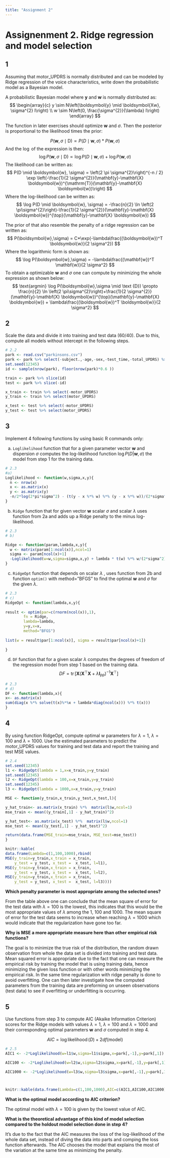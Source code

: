 ```yaml
---
title: "Assignment 2"
---
```

# Assignenment 2. Ridge regression and model selection

## 1

Assuming that motor_UPDRS is normally distributed and can be modeled by Ridge regression of the voice characteristics, write down the probabilistic model as a Bayesian model.


A probabilistic Bayesian model where $\boldsymbol{y}$ and $\boldsymbol{w}$ is normally distributed as:
$$
\begin{array}{c}
y \sim N\left(\boldsymbol{y} \mid \boldsymbol{Xw}, \sigma^{2} I\right) \\
w \sim N\left(0, \frac{\sigma^{2}}{\lambda} I\right)
\end{array}
$$

The function in later exercises should optimize $\boldsymbol{w}$ and $\sigma$. Then the posterior is proportional to the likelihood times the prior:

$$
P(\boldsymbol{w},\sigma \mid \text {D}) \propto P(D \mid \boldsymbol{w},\sigma) * P(\boldsymbol{w},\sigma) 
$$
And the $\log$ of the expression is then: 
$$
\log P(\boldsymbol{w},\sigma \mid \text {D}) \propto \log P(D \mid \boldsymbol{w},\sigma) + \log P(\boldsymbol{w},\sigma)
$$
The likelihood can be written as: 
$$
P(D \mid \boldsymbol{w}, \sigma) = 
\left(2 \pi \sigma^{2}\right)^{-n / 2} \exp \left(-\frac{1}{2 \sigma^{2}}(\mathbf{y}-\mathbf{X} \boldsymbol{w})^{\mathrm{T}}(\mathbf{y}-\mathbf{X} \boldsymbol{w})\right)
$$
Where the log-likelihood can be written as: 
$$
\log P(D \mid \boldsymbol{w}, \sigma) = -\frac{n}{2} \ln \left(2 \pi\sigma^{2}\right)-\frac{1}{2 \sigma^{2}}(\mathbf{y}-\mathbf{X} \boldsymbol{w})^{\top}(\mathbf{y}-\mathbf{X} \boldsymbol{w})
$$

The prior of that also resemble the penalty of a ridge regression can be written as:
$$
P(\boldsymbol{w},\sigma) = C*\exp(-\lambda\frac{(\boldsymbol{w})^T \boldsymbol{w}}{2 \sigma^2})
$$
Where the logarithmic form is shown as:
$$
\log P(\boldsymbol{w},\sigma) = -\lambda\frac{(\mathbf{w})^T \mathbf{w}}{2 \sigma^2}
$$
To obtain a optimizable $\boldsymbol{w}$ and $\sigma$ one can compute by minimizing the whole expression as shown below: 
$$
\text{argmin} \log P(\boldsymbol{w},\sigma \mid \text {D}) \propto  \frac{n}{2} \ln \left(2 \pi\sigma^{2}\right)+\frac{1}{2 \sigma^{2}}(\mathbf{y}-\mathbf{X} \boldsymbol{w})^{\top}(\mathbf{y}-\mathbf{X} \boldsymbol{w}) + \lambda\frac{(\boldsymbol{w})^T \boldsymbol{w}}{2 \sigma^2}
$$

\newpage

## 2
Scale the data and divide it into training and test data (60/40). Due to this, compute all models without intercept in the following steps.


```r
# 2.2
park <- read.csv("parkinsons.csv")
park <- park %>% select(-subject.,-age,-sex,-test_time,-total_UPDRS) %>% scale() %>% data.frame()
set.seed(12345)
id <- sample(nrow(park), floor(nrow(park)*0.6 ))

train <- park %>% slice(id) 
test <- park %>% slice(-id)

x_train <- train %>% select(-motor_UPDRS) 
y_train <- train %>% select(motor_UPDRS)

x_test <- test %>% select(-motor_UPDRS)
y_test <- test %>% select(motor_UPDRS)
```


## 3

Implement 4 following functions by using basic R commands only:

a) `Loglikelihood` function that for a given parameter vector $\boldsymbol{w}$ and
dispersion $\sigma$ computes the log-likelihood function $\log P(D|\boldsymbol{w},\sigma)$ the model from step 1 for the training data. 

```r
# 2.3
#a) 
Loglikelihood <- function(w,sigma,x,y){
  n <- nrow(x)
  x <- as.matrix(x)
  y <- as.matrix(y)
  -n/2*log(2*pi*sigma^2) - (t(y - x %*% w) %*% (y - x %*% w))/(2*sigma^2)
}
```

\newpage
b) `Ridge` function that for given vector $\boldsymbol{w}$ scalar $\sigma$ and scalar $\lambda$ uses function from 2a and adds up a Ridge penalty to the minus log-likelihood. 

```r
# 2.3
# b) 

Ridge <- function(param,lambda,x,y){
  w <- matrix(param[1:ncol(x)],ncol=1)
  sigma <- param[ncol(x)+1]
  -Loglikelihood(w=w,sigma=sigma,x,y) + lambda * t(w) %*% w/(2*sigma^2) 
}

```

c) `RidgeOpt` function that depends on scalar $\lambda$ , uses function from 2b and function `optim()` with method=”BFGS” to find the optimal $\boldsymbol{w}$ and $\sigma$ for the given $\lambda$.

```r
# 2.3
# c) 
RidgeOpt <- function(lambda,x,y){
  
result <- optim(par=c(rnorm(ncol(x)),1),
        fn = Ridge,
        lambda=lambda,
        y=y,x=x,
        method="BFGS")
  
list(w = result$par[1:ncol(x)], sigma = result$par[ncol(x)+1])  
  
}
```


d) 
`DF` function that for a given scalar $\lambda$ computes the degrees of freedom of the regression model from step 1 based on the training data.
$$
DF= \operatorname{tr}\left[\mathbf{X}\left(\mathbf{X}^{\top} \mathbf{X}+\lambda \mathbf{I}_{p p}\right)^{-1} \mathbf{X}^{\top}\right]
$$

```r
# 2.3
# d)
DF <- function(lambda,x){
x<- as.matrix(x)
sum(diag(x %*% solve(t(x)%*%x + lambda*diag(ncol(x))) %*% t(x)))
}
```

\newpage 

## 4 
By using function RidgeOpt, compute optimal w parameters for $\lambda = 1$, $\lambda = 100$ and $\lambda = 1000$.
Use the estimated parameters to predict the motor_UPDRS values for training and test data and report the training and test MSE values. 

```r
# 2.4
set.seed(12345)
l1 <- RidgeOpt(lambda = 1,x=x_train,y=y_train)
set.seed(12345)
l2 <- RidgeOpt(lambda = 100,x=x_train,y=y_train)
set.seed(12345)
l3 <- RidgeOpt(lambda = 1000,x=x_train,y=y_train)

MSE <- function(y_train,x_train,y_test,x_test,l){

y_hat_train<- as.matrix(x_train) %*%  matrix(l$w,ncol=1)
mse_train <- mean((y_train[,1] - y_hat_train)^2)

y_hat_test<- as.matrix(x_test) %*%  matrix(l$w,ncol=1)
mse_test <- mean((y_test[,1] - y_hat_test)^2)

return(data.frame(MSE_train=mse_train, MSE_test=mse_test))
}

```


```r
knitr::kable(
data.frame(Lambda=c(1,100,1000),rbind(
MSE(y_train=y_train,x_train = x_train,
    y_test = y_test, x_test =  x_test, l=l1),
MSE(y_train=y_train,x_train = x_train,
    y_test = y_test, x_test =  x_test, l=l2),
MSE(y_train=y_train,x_train = x_train,
    y_test = y_test, x_test =  x_test, l=l3))))
```

**Which penalty parameter is most appropriate among the selected ones?**

From the table above one can conclude that the mean square of error for the test data with $\lambda=100$ is the lowest, this indicates that this would be the most appropriate values of $\lambda$ among the 1, 100 and 1000. The mean square of error for the test data seems to increase when reaching $\lambda=1000$ which would indicate that the regularization have gone too far.

**Why is MSE a more appropriate measure here than other empirical risk functions?**

The goal is to minimize the true risk of the distribution, the random drawn observation from whole the data set is divided into training and test data. Mean squared error is appropriate due to the fact that one can measure the empirical risk by training the model that is using training data, hence minimizing the given loss function or with other words minimizing the empirical risk. In the same time regularization with ridge penalty is done to avoid overfitting. One can then later investigate how the computed parameters from the training data are preforming on unseen observations (test data) to see if overfitting or underfitting is occurring.


\newpage

## 5 
Use functions from step 3 to compute AIC (Akaike Information Criterion) scores for the Ridge models with values $\lambda = 1$, $\lambda = 100$ and $\lambda = 1000$ and their corresponding optimal parameters $\boldsymbol{w}$ and $\sigma$ computed in step 4. 


$$
A I C = \log \operatorname{likelihood}(D)+2 d f(\text {model})
$$

```r
# 2.5
AIC1 <- -2*Loglikelihood(w=l1$w,sigma=l1$sigma,x=park[,-1],y=park[,1]) + 2*DF(x=x_train,lambda=1)

AIC100 <- -2*Loglikelihood(w=l2$w,sigma=l2$sigma,x=park[,-1],y=park[,1]) + 2*DF(x=x_train,lambda=100)

AIC1000 <- -2*Loglikelihood(w=l3$w,sigma=l3$sigma,x=park[,-1],y=park[,1]) + 2*DF(x=x_train,lambda=1000)




```

```r
knitr::kable(data.frame(Lambda=c(1,100,1000),AIC=c(AIC1,AIC100,AIC1000)))
```


**What is the optimal model according to AIC criterion?**

The optimal model with $\lambda = 100$ is given by the lowest value of AIC. 


**What is the theoretical advantage of this kind of model selection compared to the holdout model selection done in step 4?**

It's due to the fact that the AIC measures the loss of the log-likelihood of the whole data set, instead of diving the data into parts and comping the loss function afterwards. The AIC chooses the model that explains the most of the variation at the same time as minimizing the penalty.

